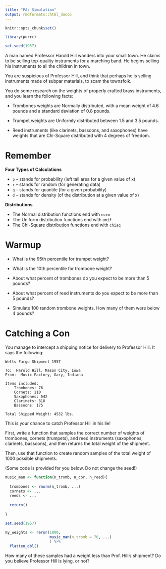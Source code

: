 ```yaml
---
title: "PA: Simulation"
output: rmdformats::html_docco
---
```


```r
knitr::opts_chunk$set()

library(purrr)

set.seed(1957)
```

A man named Professor Harold Hill wanders into your small town.  He claims to be selling top-quality instruments for a marching band.  He begins selling his instruments to all the children in town.

You are suspicious of Professor Hill, and think that perhaps he is selling instruments made of subpar materials, to scam the townsfolk.

You do some research on the weights of properly crafted brass instruments, and you learn the following facts:

* Trombones weights are Normally distributed, with a mean weight of 4.6 pounds and a standard deviation of 0.8 pounds.

* Trumpet weights are Uniformly distributed between 1.5 and 3.5 pounds.

* Reed instruments (like clarinets, bassoons, and saxophones) have weights that 
are Chi-Square distributed with 4 degrees of freedom.

# Remember

**Four Types of Calculations**

- `p` -- stands for probability (left tail area for a given value of x)
- `r` -- stands for random (for generating data)
- `q` -- stands for quantile (for a given probability)
- `d` -- stands for density (of the distribution at a given value of x)

**Distributions**

- The Normal distribution functions end with `norm`
- The Uniform distribution functions end with `unif`
- The Chi-Square distribution functions end with `chisq`

# Warmup

* What is the 95th percentile for trumpet weight?

* What is the 10th percentile for trombone weight?

* About what percent of trombones do you expect to be more than 5 pounds?

* About what percent of reed instruments do you expect to be more than 5 pounds?

* Simulate 100 random trombone weights.  How many of them were below 4 pounds?


# Catching a Con

You manage to intercept a shipping notice for delivery to Professor Hill.  It says the following:


```
Wells Fargo Shipment 1957

To:  Harold Hill, Mason City, Iowa
From:  Music Factory, Gary, Indiana

Items included:
    Trombones: 76
    Cornets: 110
    Saxophones: 542
    Clarinets: 318
    Bassoons: 175
    
Total Shipped Weight: 4532 lbs.

```

This is your chance to catch Professor Hill in his lie!

First, write a function that samples the correct number of weights of trombones,
cornets (trumpets), and reed instruments (saxophones, clarinets, bassoons), and
then returns the total weight of the shipment.

Then, use that function to create random samples of the total weight of 1000 
possible shipments. 

(Some code is provided for you below. Do not change the seed!)

```r
music_man <- function(n_tromb, n_cor, n_reed){
  
  trombones <- rnorm(n_tromb, ...)
  cornets <- ...
  reeds <- ...
  
  return()
  
}

set.seed(1957)

my_weights <- rerun(1000, 
                    music_man(n_tromb = 76, ...)
                    ) %>% 
  flatten_dbl()
```


How many of these samples had a weight less than Prof. Hill's shipment?
Do you believe Professor Hill is lying, or not?

